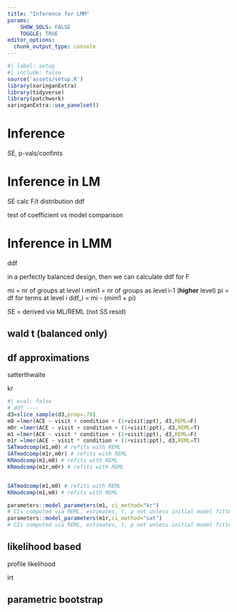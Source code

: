 ---
title: "Inference for LMM"
params: 
    SHOW_SOLS: FALSE
    TOGGLE: TRUE
editor_options: 
  chunk_output_type: console
---

```{r}
#| label: setup
#| include: false
source('assets/setup.R')
library(xaringanExtra)
library(tidyverse)
library(patchwork)
xaringanExtra::use_panelset()
```


# Inference

SE, p-vals/confints


# Inference in LM

SE calc
F/t distribution ddf

test of coefficient vs model comparison 


# Inference in LMM

ddf

in a perfectly balanced design, then we can calculate ddf for F

mi = nr of groups at level i
mim1 = nr of groups as level i-1 (**higher** level)
pi = df for terms at level i
ddf_i = mi - (mim1 + pi)

SE = derived via ML/REML (not SS resid)

## wald t (balanced only)


## df approximations

satterthwaite

kr 
```{r}
#| eval: false
# ddf ----
d3=slice_sample(d3,prop=.78)
m0 =lmer(ACE ~ visit + condition + (1+visit|ppt), d3,REML=F)
m0r =lmer(ACE ~ visit + condition + (1+visit|ppt), d3,REML=T)
m1 =lmer(ACE ~ visit * condition + (1+visit|ppt), d3,REML=F)
m1r =lmer(ACE ~ visit * condition + (1+visit|ppt), d3,REML=T)
SATmodcomp(m1,m0) # refits with REML
SATmodcomp(m1r,m0r) # refits with REML
KRmodcomp(m1,m0) # refits with REML
KRmodcomp(m1r,m0r) # refits with REML


SATmodcomp(m1,m0) # refits with REML
KRmodcomp(m1,m0) # refits with REML

parameters::model_parameters(m1, ci_method="kr")
# CIs computed via REML, estimates, t, p not unless initial model fitted with REML
parameters::model_parameters(m1r,ci_method="sat")
# CIs computed via REML, estimates, t, p not unless initial model fitted with REML
```

## likelihood based

profile likelihood

lrt


## parametric bootstrap













